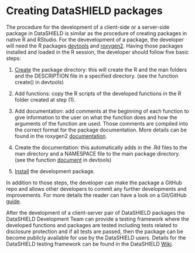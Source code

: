 # Creating DataSHIELD packages

The procedure for the development of a client-side or a server-side package in DataSHIELD is similar as the procedure of creating packages in native R and RStudio. For the devevelopment of a package, the developer will need the R packages [devtools](https://cran.r-project.org/web/packages/devtools/readme/README.html) and [roxygen2](https://cran.r-project.org/web/packages/roxygen2/index.html). Having those packages installed and loaded in the R session, the developer should follow five basic steps:

(1) [Create](https://www.rdocumentation.org/packages/devtools/versions/2.2.2/topics/create) the package directory: this will create the R and the man folders and the DESCRIPTION file in a specified directory. (see the function create() in devtools)

(2) Add functions: copy the R scripts of the developed functions in the R folder created at step (1).

(3) Add documentation: add comments at the beginning of each function to give information to the user on what the function does and how the arguments of the function are used. Those comments are compiled into the correct format for the package documentation. More details can be found in the roxygen2 [documentation](https://roxygen2.r-lib.org).

(4) Create the documentation: this automatically adds in the .Rd files to the man directory and a NAMESPACE file to the main package directory. (see the function [document](https://www.rdocumentation.org/packages/devtools/versions/2.3.0/topics/document) in devtools)

(5) [Install](https://www.rdocumentation.org/packages/devtools/versions/2.3.0/topics/install) the development package.

In addition to those steps, the developer can make the package a GitHub repo and allows other developers to commit any further developments and improvements. For more details the reader can have a look on a Git/GitHub [guide](https://kbroman.org/github_tutorial/).

After the development of a client-server pair of DataSHIELD packages the DataSHIELD Development Team can provide a testing framework where the developed functions and packages are tested including tests related to disclosure protection and if all tests are passed, then the package can be become publicly available for use by the DataSHIELD users. Details for the DataSHIELD testing framework can be found in the DataSHIELD [Wiki](https://data2knowledge.atlassian.net/wiki/spaces/DSDEV/pages/658505761/Testing).


